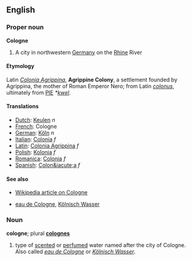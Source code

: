 ==English==
===Proper noun===
'''Cologne'''

#A city in northwestern [[Germany]] on the [[Rhine]] River

====Etymology====
Latin ''[[Colonia Agrippina]]'', '''Agrippine Colony''', a settlement founded by Agrippina, the mother of Roman Emperor Nero; from Latin ''[[colonus]]'', ultimately from [[PIE]] ''*[[kwel]]''.

====Translations====
*[[Dutch]]: [[Keulen]] ''n''
*[[French]]: Cologne
*[[German]]: [[Köln]] ''n''
*[[Italian]]: [[Colonia]] ''f''
*[[Latin]]: [[Colonia Agrippina]] ''f''
*[[Polish]]: [[Kolonia]] ''f''
*[[Romanica]]: [[Colonia]] ''f''
*[[Spanish]]: [[Colon&iacute;a]] ''f''

====See also====
*[[en:Cologne|Wikipedia article on Cologne]]

*[[eau de Cologne]], [[Kölnisch Wasser]]

===Noun===
'''cologne'''; plural '''[[colognes]]'''

# type of [[scented]] or [[perfumed]] water named after the city of Cologne.  Also called ''[[eau de Cologne]]'' or ''[[Kölnisch Wasser]]''.